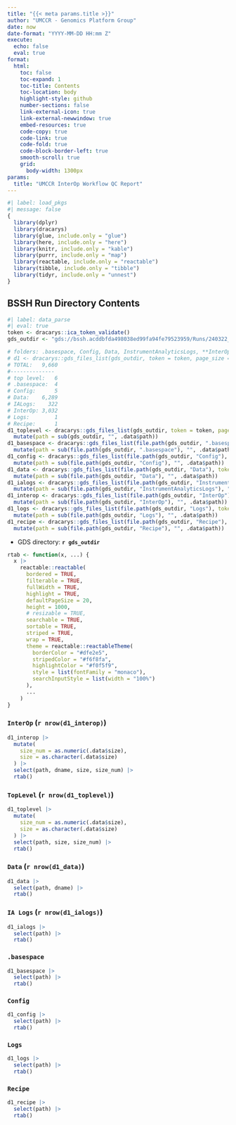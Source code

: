 ```yaml
---
title: "{{< meta params.title >}}"
author: "UMCCR - Genomics Platform Group"
date: now
date-format: "YYYY-MM-DD HH:mm Z"
execute:
  echo: false
  eval: true
format:
  html:
    toc: false
    toc-expand: 1
    toc-title: Contents
    toc-location: body
    highlight-style: github
    number-sections: false
    link-external-icon: true
    link-external-newwindow: true
    embed-resources: true
    code-copy: true
    code-link: true
    code-fold: true
    code-block-border-left: true
    smooth-scroll: true
    grid:
      body-width: 1300px
params:
  title: "UMCCR InterOp Workflow QC Report"
---
```


```r
#| label: load_pkgs
#| message: false
{
  library(dplyr)
  library(dracarys)
  library(glue, include.only = "glue")
  library(here, include.only = "here")
  library(knitr, include.only = "kable")
  library(purrr, include.only = "map")
  library(reactable, include.only = "reactable")
  library(tibble, include.only = "tibble")
  library(tidyr, include.only = "unnest")
}
```

## BSSH Run Directory Contents

```r
#| label: data_parse
#| eval: true
token <- dracarys::ica_token_validate()
gds_outdir <- "gds://bssh.acddbfda498038ed99fa94fe79523959/Runs/240322_A00130_0290_BH5HLLDSXC_r.3TbcOsEKZUyetygkqIOXcg"

# folders: .basespace, Config, Data, InstrumentAnalyticsLogs, **InterOp**, Logs, Recipe
# d1 <- dracarys::gds_files_list(gds_outdir, token = token, page_size = 1000, no_recurse = FALSE)
# TOTAL:   9,660
#--------------
# top level:   6
# .basespace:  4
# Config:      5
# Data:    6,289
# IALogs:    322
# InterOp: 3,032
# Logs:        1
# Recipe:      1
d1_toplevel <- dracarys::gds_files_list(gds_outdir, token = token, page_size = 100, no_recurse = FALSE, recursive = FALSE) |>
  mutate(path = sub(gds_outdir, "", .data$path))
d1_basespace <- dracarys::gds_files_list(file.path(gds_outdir, ".basespace"), token = token, page_size = 10, no_recurse = FALSE) |>
  mutate(path = sub(file.path(gds_outdir, ".basespace"), "", .data$path))
d1_config <- dracarys::gds_files_list(file.path(gds_outdir, "Config"), token = token, page_size = 10, no_recurse = FALSE) |>
  mutate(path = sub(file.path(gds_outdir, "Config"), "", .data$path))
d1_data <- dracarys::gds_files_list(file.path(gds_outdir, "Data"), token = token, page_size = 7000, no_recurse = FALSE) |>
  mutate(path = sub(file.path(gds_outdir, "Data"), "", .data$path))
d1_ialogs <- dracarys::gds_files_list(file.path(gds_outdir, "InstrumentAnalyticsLogs"), token = token, page_size = 400, no_recurse = FALSE) |>
  mutate(path = sub(file.path(gds_outdir, "InstrumentAnalyticsLogs"), "", .data$path))
d1_interop <- dracarys::gds_files_list(file.path(gds_outdir, "InterOp"), token = token, page_size = 4000, no_recurse = FALSE) |>
  mutate(path = sub(file.path(gds_outdir, "InterOp"), "", .data$path))
d1_logs <- dracarys::gds_files_list(file.path(gds_outdir, "Logs"), token = token, page_size = 10, no_recurse = FALSE) |>
  mutate(path = sub(file.path(gds_outdir, "Logs"), "", .data$path))
d1_recipe <- dracarys::gds_files_list(file.path(gds_outdir, "Recipe"), token = token, page_size = 10, no_recurse = FALSE) |>
  mutate(path = sub(file.path(gds_outdir, "Recipe"), "", .data$path))
```

- GDS directory: __`r gds_outdir`__

```r
rtab <- function(x, ...) {
  x |>
    reactable::reactable(
      bordered = TRUE,
      filterable = TRUE,
      fullWidth = TRUE,
      highlight = TRUE,
      defaultPageSize = 20,
      height = 1000,
      # resizable = TRUE,
      searchable = TRUE,
      sortable = TRUE,
      striped = TRUE,
      wrap = TRUE,
      theme = reactable::reactableTheme(
        borderColor = "#dfe2e5",
        stripedColor = "#f6f8fa",
        highlightColor = "#f0f5f9",
        style = list(fontFamily = "monaco"),
        searchInputStyle = list(width = "100%")
      ),
      ...
    )
}
```


::: {.panel-tabset}

### `InterOp` (`r nrow(d1_interop)`)

```r
d1_interop |>
  mutate(
    size_num = as.numeric(.data$size),
    size = as.character(.data$size)
  ) |>
  select(path, dname, size, size_num) |>
  rtab()
```

### `TopLevel` (`r nrow(d1_toplevel)`)

```r
d1_toplevel |>
  mutate(
    size_num = as.numeric(.data$size),
    size = as.character(.data$size)
  ) |>
  select(path, size, size_num) |>
  rtab()
```

### `Data` (`r nrow(d1_data)`)

```r
d1_data |>
  select(path, dname) |>
  rtab()
```

### `IA Logs` (`r nrow(d1_ialogs)`)

```r
d1_ialogs |>
  select(path) |>
  rtab()
```

### `.basespace`

```r
d1_basespace |>
  select(path) |>
  rtab()
```

### `Config`

```r
d1_config |>
  select(path) |>
  rtab()
```

### `Logs`

```r
d1_logs |>
  select(path) |>
  rtab()
```

### `Recipe`

```r
d1_recipe |>
  select(path) |>
  rtab()
```

:::

